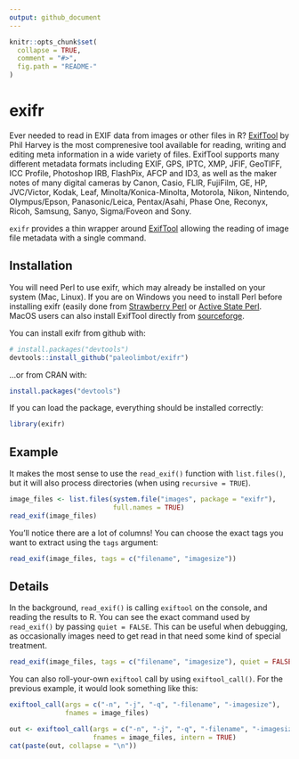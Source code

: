 ```yaml
---
output: github_document
---
```


<!-- README.md is generated from README.Rmd. Please edit that file -->

```r
knitr::opts_chunk$set(
  collapse = TRUE,
  comment = "#>",
  fig.path = "README-"
)
```

# exifr

Ever needed to read in EXIF data from images or other files in R? [ExifTool](http://www.sno.phy.queensu.ca/~phil/exiftool/) by Phil Harvey is the most comprenesive tool available for reading, writing and editing meta information in a wide variety of files. ExifTool supports many different metadata formats including EXIF, GPS, IPTC, XMP, JFIF, GeoTIFF, ICC Profile, Photoshop IRB, FlashPix, AFCP and ID3, as well as the maker notes of many digital cameras by Canon, Casio, FLIR, FujiFilm, GE, HP, JVC/Victor, Kodak, Leaf, Minolta/Konica-Minolta, Motorola, Nikon, Nintendo, Olympus/Epson, Panasonic/Leica, Pentax/Asahi, Phase One, Reconyx, Ricoh, Samsung, Sanyo, Sigma/Foveon and Sony.

`exifr` provides a thin wrapper around [ExifTool](http://www.sno.phy.queensu.ca/~phil/exiftool/) allowing the reading of image file metadata with a single command.

## Installation

You will need Perl to use exifr, which may already be installed on your system (Mac, Linux). If you are on Windows you need to install Perl before installing exifr (easily done from [Strawberry Perl](http://www.strawberryperl.com/) or [Active State Perl](https://www.activestate.com/activeperl/downloads). MacOS users can also install ExifTool directly from [sourceforge](https://sourceforge.net/projects/exiftool/files/).

You can install exifr from github with:

```r
# install.packages("devtools")
devtools::install_github("paleolimbot/exifr")
```

...or from CRAN with:

```r
install.packages("devtools")
```

If you can load the package, everything should be installed correctly:

```r
library(exifr)
```

## Example

It makes the most sense to use the `read_exif()` function with `list.files()`, but it will also process directories (when using `recursive = TRUE`).

```r
image_files <- list.files(system.file("images", package = "exifr"), 
                          full.names = TRUE)
read_exif(image_files)
```

You'll notice there are a lot of columns! You can choose the exact tags you want to extract using the `tags` argument:

```r
read_exif(image_files, tags = c("filename", "imagesize"))
```

## Details

In the background, `read_exif()` is calling `exiftool` on the console, and reading the results to R. You can see the exact command used by `read_exif()` by passing `quiet = FALSE`. This can be useful when debugging, as occasionally images need to get read in that need some kind of special treatment.

```r
read_exif(image_files, tags = c("filename", "imagesize"), quiet = FALSE)
```

You can also roll-your-own `exiftool` call by using `exiftool_call()`. For the previous example, it would look something like this:

```r
exiftool_call(args = c("-n", "-j", "-q", "-filename", "-imagesize"),
              fnames = image_files)
```

```r
out <- exiftool_call(args = c("-n", "-j", "-q", "-filename", "-imagesize"),
                     fnames = image_files, intern = TRUE)
cat(paste(out, collapse = "\n"))
```
